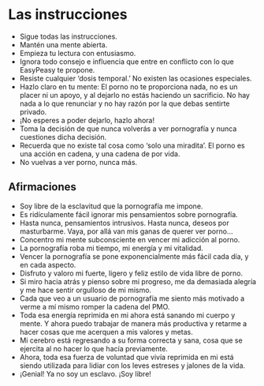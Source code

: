 # Las instrucciones {#las-instrucciones}

* Sigue todas las instrucciones.
* Mantén una mente abierta.
* Empieza tu lectura con entusiasmo.
* Ignora todo consejo e influencia que entre en conflicto con lo que EasyPeasy te propone. 
* Resiste cualquier 'dosis temporal.' No existen las ocasiones especiales.
* Hazlo claro en tu mente: El porno no te proporciona nada, no es un placer ni un apoyo, y al dejarlo no estás haciendo un sacrificio. No hay nada a lo que renunciar y no hay razón por la que debas sentirte privado. 
* ¡No esperes a poder dejarlo, hazlo ahora!
* Toma la decisión de que nunca volverás a ver pornografía y nunca cuestiones dicha decisión. 
* Recuerda que no existe tal cosa como 'solo una miradita'. El porno es una acción en cadena, y una cadena de por vida. 
* No vuelvas a ver porno, nunca más.

## Afirmaciones

* Soy libre de la esclavitud que la pornografía me impone. 
* Es ridículamente fácil ignorar mis pensamientos sobre pornografía. 
* Hasta nunca, pensamientos intrusivos. Hasta nunca, deseos por masturbarme. Vaya, por allá van mis ganas de querer ver porno…
* Concentro mi mente subconsciente en vencer mi adicción al porno.
* La pornografía roba mi tiempo, mi energía y mi vitalidad.
* Vencer la pornografía se pone exponencialmente más fácil cada día, y en cada aspecto. 
* Disfruto y valoro mi fuerte, ligero y feliz estilo de vida libre de porno.
* Si miro hacia atrás y pienso sobre mi progreso, me da demasiada alegría y me hace sentir orgulloso de mi mismo.
* Cada que veo a un usuario de pornografía me siento más motivado a verme a mí mismo romper la cadena del PMO. 
* Toda esa energía reprimida en mi ahora está sanando mi cuerpo y mente. Y ahora puedo trabajar de manera más productiva y retarme a hacer cosas que me acerquen a mis valores y metas.
* Mi cerebro está regresando a su forma correcta y sana, cosa que se ejercita al no hacer lo que hacía previamente. 
* Ahora, toda esa fuerza de voluntad que vivía reprimida en mi está siendo utilizada para lidiar con los leves estreses y jalones de la vida.
* ¡Genial! Ya no soy un esclavo. ¡Soy libre!

